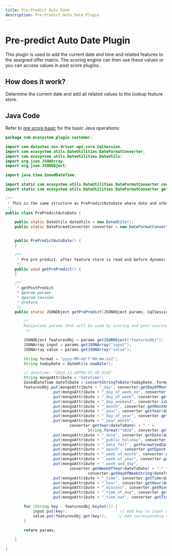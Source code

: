```yaml
---
title: Pre-Predict Auto Date
description: Pre-Predict Auto Date Plugin
---
```



# Pre-predict Auto Date Plugin

This plugin is used to add the current date and time and related features to the assigned offer matrix. The scoring engine can then use these values or you can access values in post score plugins.

## How does it work?

Determine the current date and add all related values to the lookup feature store.

## Java Code

Refer to [pre score basic](/docs/runtime/prepredict/prescorebasic) for the basic Java operations:

```java
package com.ecosystem.plugin.customer;

import com.datastax.oss.driver.api.core.CqlSession;
import com.ecosystem.utils.DateUtilities.DateFormatConverter;
import com.ecosystem.utils.DateUtilities.DateUtils;
import org.json.JSONArray;
import org.json.JSONObject;

import java.time.ZonedDateTime;

import static com.ecosystem.utils.DateUtilities.DateFormatConverter.convertStringToDate;
import static com.ecosystem.utils.DateUtilities.DateFormatConverter.getFormattedDateTime;

/**
 * This is the same structure as PrePredictAutoDate where date and other defaults are added to the lookup store.
 */
public class PrePredictAutoDate {

    public static DateUtils dateUtils = new DateUtils();
    public static DateFormatConverter converter = new DateFormatConverter();


    public PrePredictAutoDate() {
    }

    /**
     * Pre-pre predict, after feature store is read and before dynamic and static corpora.
     */
    public void getPrePredict() {
    }

    /**
     * getPostPredict
     * @param params
     * @param session
     * @return
     */
    public static JSONObject getPrePredict(JSONObject params, CqlSession session) {

        /*
        Manipulate params that will be used by scoring and post-scoring
         */

        JSONObject featuresObj = params.getJSONObject("featuresObj");
        JSONArray input = params.getJSONArray("input");
        JSONArray value = params.getJSONArray("value");

        String format = "yyyy-MM-dd'T'HH:mm:ssZ";
        String todayDate = dateUtils.nowDate();

        // datetime: "2024-12-18T09:05:46.019Z"
        String mongoAttribute = "datetime";
        ZonedDateTime dateTxDate = convertStringToDate(todayDate, format);
        featuresObj.put(mongoAttribute + "_day", converter.getDayOfMonth(dateTxDate))
                    .put(mongoAttribute + "_day_of_week_no", converter.getDayOfWeek(dateTxDate))
                    .put(mongoAttribute + "_day_of_week", converter.getDayOfWeek(dateTxDate).toString())
                    .put(mongoAttribute + "_day_weekend", converter.isWeekend(dateTxDate) ? 1 : 0)
                    .put(mongoAttribute + "_month", converter.getMonthOfYear(dateTxDate).getValue())
                    .put(mongoAttribute + "_year", converter.getYear(dateTxDate))
                    .put(mongoAttribute + "_day_of_year", converter.getDayOfYear(dateTxDate))
                    .put(mongoAttribute + "_year_month",
                            converter.getYear(dateTxDate) + "-" +
                                    String.format("%02d", converter.getMonthOfYear(dateTxDate).getValue()))
                    .put(mongoAttribute + "_date", converter.getDate(dateTxDate))
                    .put(mongoAttribute + "_public_holiday", converter.isPublicHoliday(dateTxDate, ""))
                    .put(mongoAttribute + "_date_full", getFormattedDateTime(dateTxDate))
                    .put(mongoAttribute + "_epoch", converter.getEpoch(dateTxDate))
                    .put(mongoAttribute + "_week_of_month", converter.getWeekOfMonth(dateTxDate))
                    .put(mongoAttribute + "_week_of_year", converter.getWeekOfYear(dateTxDate))
                    .put(mongoAttribute + "_week_and_day",
                            converter.getWeekOfYear(dateTxDate) + "-" +
                                    converter.getDayOfWeekString(dateTxDate))
                    .put(mongoAttribute + "_time", converter.getTime(dateTxDate))
                    .put(mongoAttribute + "_hour", converter.getHour(dateTxDate))
                    .put(mongoAttribute + "_minutes", converter.getMinutes(dateTxDate))
                    .put(mongoAttribute + "_time_of_day", converter.getTimeOfDay(dateTxDate))
                    .put(mongoAttribute + "_time_eat", converter.getTimeOfDay(dateTxDate));

        for (String key : featuresObj.keySet()) {
            input.put(key);                       // Add key to input array
            value.put(featuresObj.get(key));     // Add corresponding value to values array
        }

        return params;

    }

}
```
